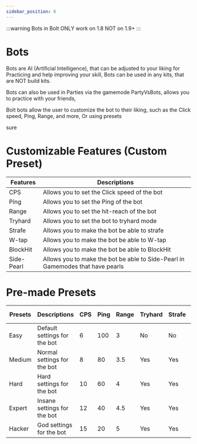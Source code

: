 ```yaml
---
sidebar_position: 6
---
```


:::warning
Bots in Bolt ONLY work on 1.8 NOT on 1.9+ 
:::

# Bots

Bots are AI (Artificial Intelligence), that can be adjusted to your liking for Practicing and help improving your skill,
Bots can be used in any kits, that are NOT build kits.

Bots can also be used in Parties via the gamemode PartyVsBots, allows you to practice with your friends,

Bolt bots allow the user to customize the bot to their liking, such as the Click speed, Ping, Range, and more,
Or using presets

sure

# Customizable Features (Custom Preset)

 Features   | Descriptions                                  
 ---------- | ---------------------------------------------                                              
 CPS        | Allows you to set the Click speed of the bot 
 Ping       | Allows you to set the Ping of the bot        
 Range      | Allows you to set the hit-reach of the bot
 Tryhard    | Allows you to set the bot to tryhard mode
 Strafe     | Allows you to make the bot be able to strafe
 W-tap      | Allows you to make the bot be able to W-tap
 BlockHit   | Allows you to make the bot be able to BlockHit
 Side-Pearl | Allows you to make the bot be able to Side-Pearl in Gamemodes that have pearls
 

# Pre-made Presets

 Presets    | Descriptions                  | CPS | Ping | Range | Tryhard | Strafe | W-tap | BlockHit | Side-Pearl
 ---------- | ----------------------------- | --- | ---- | ----- | ------- | ------ | ----- | -------- | ----------
 Easy       | Default settings for the bot  | 6   | 100  | 3     | No      | No     | No    | No       | No
 Medium     | Normal settings for the bot   | 8   | 80   | 3.5   | Yes     | Yes    | Yes   | Yes      | Yes
 Hard       | Hard settings for the bot     | 10  | 60   | 4     | Yes     | Yes    | Yes   | Yes      | Yes
 Expert     | Insane settings for the bot   | 12  | 40   | 4.5   | Yes     | Yes    | Yes   | Yes      | Yes
 Hacker     | God settings for the bot      | 15  | 20   | 5     | Yes     | Yes    | Yes   | Yes      | Yes
